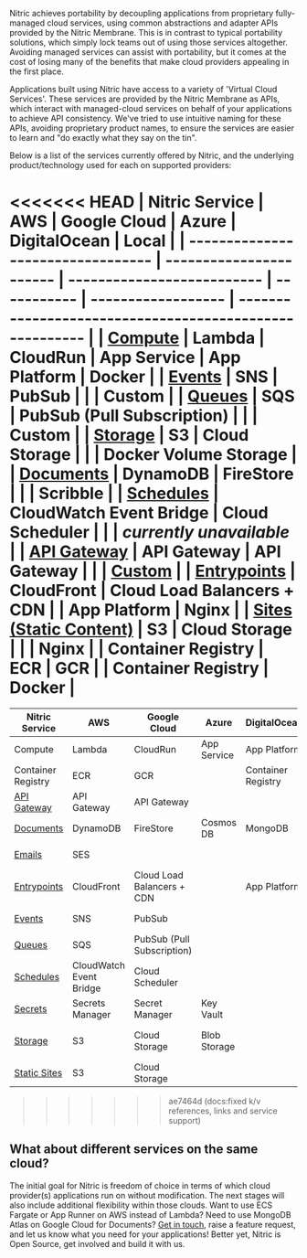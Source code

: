 Nitric achieves portability by decoupling applications from proprietary fully-managed cloud services, using common abstractions and adapter APIs provided by the Nitric Membrane. This is in contrast to typical portability solutions, which simply lock teams out of using those services altogether. Avoiding managed services can assist with portability, but it comes at the cost of losing many of the benefits that make cloud providers appealing in the first place.

Applications built using Nitric have access to a variety of 'Virtual Cloud Services'. These services are provided by the Nitric Membrane as APIs, which interact with managed-cloud services on behalf of your applications to achieve API consistency. We've tried to use intuitive naming for these APIs, avoiding proprietary product names, to ensure the services are easier to learn and "do exactly what they say on the tin".

Below is a list of the services currently offered by Nitric, and the underlying product/technology used for each on supported providers:

<<<<<<< HEAD
| **Nitric Service**                | **AWS**                 | **Google Cloud**           | **Azure**   | **DigitalOcean**   | **Local**                                               |
| --------------------------------- | ----------------------- | -------------------------- | ----------- | ------------------ | ------------------------------------------------------- |
| [Compute](./services)             | Lambda                  | CloudRun                   | App Service | App Platform       | Docker                                                  |
| [Events](./events)                | SNS                     | PubSub                     |             |                    | Custom                                                  |
| [Queues](./queues)                | SQS                     | PubSub (Pull Subscription) |             |                    | Custom                                                  |
| [Storage](./storage)              | S3                      | Cloud Storage              |             |                    | Docker Volume Storage                                   |
| [Documents](./documents)          | DynamoDB                | FireStore                  |             |                    | Scribble                                                |
| [Schedules](./schedules)          | CloudWatch Event Bridge | Cloud Scheduler            |             |                    | _currently unavailable_                                 |
| [API Gateway](./api-gateways)     | API Gateway             | API Gateway                |             |                    | [Custom](https://github.com/nitrictech/dev-api-gateway) |
| [Entrypoints](./entrypoints)      | CloudFront              | Cloud Load Balancers + CDN |             | App Platform       | Nginx                                                   |
| [Sites (Static Content)](./sites) | S3                      | Cloud Storage              |             |                    | Nginx                                                   |
| Container Registry                | ECR                     | GCR                        |             | Container Registry | Docker                                                  |
=======
| **Nitric Service**                                    | **AWS**                 | **Google Cloud**           | **Azure**    | **DigitalOcean**   | **Local**                                               |
| ---------------------------------                     | ----------------------- | -------------------------- | -----------  | ------------------ | ------------------------------------------------------- |
| Compute                                               | Lambda                  | CloudRun                   | App Service  | App Platform       | Docker                                                  |
| Container Registry                                    | ECR                     | GCR                        |              | Container Registry | Docker                                                  |
| [API Gateway](../../reference/services/api-gateways)  | API Gateway             | API Gateway                |              |                    | [Custom](https://github.com/nitrictech/dev-api-gateway) |
| [Documents](../../reference/services/documents)       | DynamoDB                | FireStore                  | Cosmos DB    | MongoDB            | Boltd                                                   |
| [Emails](../../reference/services/emails)             | SES                     |                            |              |                    | Custom Test                                             |
| [Entrypoints](../../reference/services/entrypoints)   | CloudFront              | Cloud Load Balancers + CDN |              | App Platform       | Nginx                                                   |
| [Events](../../reference/services/events)             | SNS                     | PubSub                     |              |                    | Custom Test                                             |
| [Queues](../../reference/services/queues)             | SQS                     | PubSub (Pull Subscription) |              |                    | Custom Test                                             |
| [Schedules](../../reference/services/schedules)       | CloudWatch Event Bridge | Cloud Scheduler            |              |                    | _currently unavailable_                                 |
| [Secrets](../../reference/services/secrets)           | Secrets Manager         | Secret Manager             | Key Vault    |                    | Custom Test                                             |
| [Storage](../../reference/services/storage)           | S3                      | Cloud Storage              | Blob Storage |                    | Docker Volume Storage                                   |
| [Static Sites](../../reference/services/sites)        | S3                      | Cloud Storage              |              |                    | Nginx                                                   |
>>>>>>> ae7464d (docs:fixed k/v references, links and service support)

## What about different services on the same cloud?

The initial goal for Nitric is freedom of choice in terms of which cloud provider(s) applications run on without modification. The next stages will also include additional flexibility within those clouds. Want to use ECS Fargate or App Runner on AWS instead of Lambda? Need to use MongoDB Atlas on Google Cloud for Documents? [Get in touch](https://github.com/nitrictech/membrane/issues), raise a feature request, and let us know what you need for your applications! Better yet, Nitric is Open Source, get involved and build it with us.
